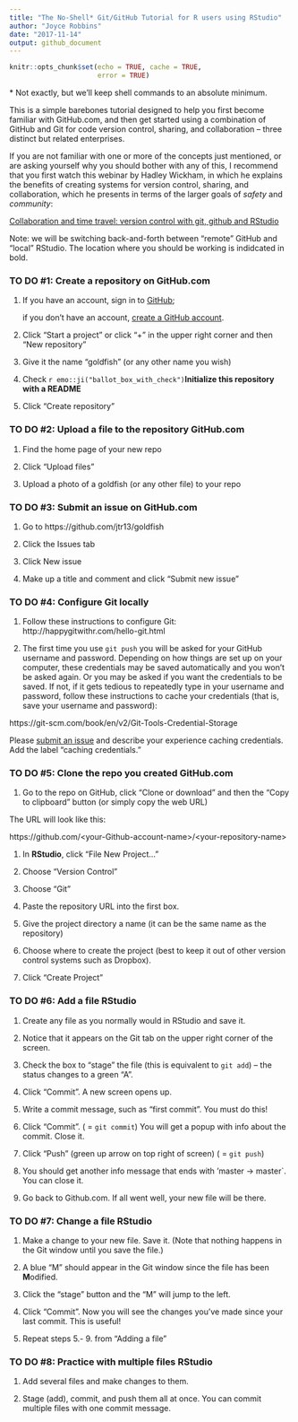 ```yaml
---
title: "The No-Shell* Git/GitHub Tutorial for R users using RStudio"
author: "Joyce Robbins"
date: "2017-11-14"
output: github_document
---
```


```r
knitr::opts_chunk$set(echo = TRUE, cache = TRUE,
                      error = TRUE)
```

\* Not exactly, but we'll keep shell commands to an absolute minimum.

This is a simple barebones tutorial designed to help you first become familiar with GitHub.com, and then get started using a combination of GitHub and Git for code version control, sharing, and collaboration -- three distinct but related enterprises.

If you are not familiar with one or more of the concepts just mentioned, or are asking yourself why you should bother with any of this, I recommend that you first watch this webinar by Hadley Wickham, in which he explains the benefits of creating systems for version control, sharing, and collaboration, which he presents in terms of the larger goals of *safety* and *community*:

[Collaboration and time travel: version control with git, github and RStudio](https://www.rstudio.com/resources/webinars/collaboration-and-time-travel-version-control-with-git-github-and-rstudio/)

Note: we will be switching back-and-forth between "remote" GitHub and "local" RStudio. The location where you should be working is indidcated in bold.

### TO DO #1: Create a repository on **GitHub.com**

1. If you have an account, sign in to [GitHub](https://github.com/login); 

    if you don't have an account, [create a GitHub account](https://github.com/join?source=login).

1. Click "Start a project" or click "+" in the upper right corner and then "New repository"

1. Give it the name "goldfish" (or any other name you wish)

1. Check `r emo::ji("ballot_box_with_check")`**Initialize this repository with a README**

1. Click "Create repository"

### TO DO #2: Upload a file to the repository **GitHub.com**

1. Find the home page of your new repo

1. Click "Upload files"

1. Upload a photo of a goldfish (or any other file) to your repo

### TO DO #3: Submit an issue on **GitHub.com**

1. Go to https://github.com/jtr13/goldfish

1. Click the Issues tab

1. Click New issue

1. Make up a title and comment and click "Submit new issue" 

### TO DO #4: Configure Git **locally**

1. Follow these instructions to configure Git:  http://happygitwithr.com/hello-git.html

1. The first time you use `git push` you will be asked for your GitHub username and password. Depending on how things are set up on your computer, these credentials may be saved automatically and you won't be asked again. Or you may be asked if you want the credentials to be saved. If not, if it gets tedious to repeatedly type in your username and password, follow these instructions to cache your credentials (that is, save your username and password): 

https://git-scm.com/book/en/v2/Git-Tools-Credential-Storage

Please [submit an issue](https://github.com/jtr13/gittutorial/issues) and describe your experience caching credentials. Add the label "caching credentials."

### TO DO #5: Clone the repo you created  **GitHub.com**

1. Go to the repo on GitHub, click "Clone or download" and then the "Copy to clipboard" button (or simply copy the web URL)

The URL will look like this:

https://github.com/\<your-Github-account-name\>/\<your-repository-name\>

1. In **RStudio**, click "File New Project..." 

1. Choose "Version Control"

1. Choose "Git"

1. Paste the repository URL into the first box.

1. Give the project directory a name (it can be the same name as the repository)

1. Choose where to create the project (best to keep it out of other version control systems such as Dropbox). 

1. Click "Create Project"

### TO DO #6: Add a file  **RStudio**

1. Create any file as you normally would in RStudio and save it.

1. Notice that it appears on the Git tab on the upper right corner of the screen.

1. Check the box to "stage" the file (this is equivalent to `git add`) -- the status changes to a green "A".

1. Click "Commit". A new screen opens up.

1. Write a commit message, such as "first commit". You must do this!

1. Click "Commit". ( = `git commit`) You will get a popup with info about the commit.  Close it.

1. Click "Push" (green up arrow on top right of screen) ( = `git push`)

1. You should get another info message that ends with 'master -> master`. You can close it.

1. Go back to Github.com.  If all went well, your new file will be there.

### TO DO #7: Change a file  **RStudio**

1. Make a change to your new file. Save it. (Note that nothing happens in the Git window until you save the file.)

1. A blue "M" should appear in the Git window since the file has been **M**odified.

1. Click the "stage" button and the "M" will jump to the left.

1. Click "Commit".  Now you will see the changes you've made since your last commit. This is useful!

1. Repeat steps 5.- 9. from "Adding a file"

### TO DO #8: Practice with multiple files **RStudio**

1. Add several files and make changes to them.

1. Stage (add), commit, and push them all at once.  You can commit multiple files with one commit message.

